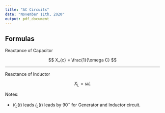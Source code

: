 ```yaml
---
title: "AC Circuits"
date: "November 11th, 2020"
output: pdf_document
---
```


## Formulas

Reactance of Capacitor

$$
X_{c} = \frac{1}{\omega C}
$$

***

Reactance of Inductor

$$
X_{L} = \omega L
$$

Notes:

* $V_{L}(t)$ leads $I_{L}(t)$ leads by 90$^\circ$ for Generator and Inductor circuit.
